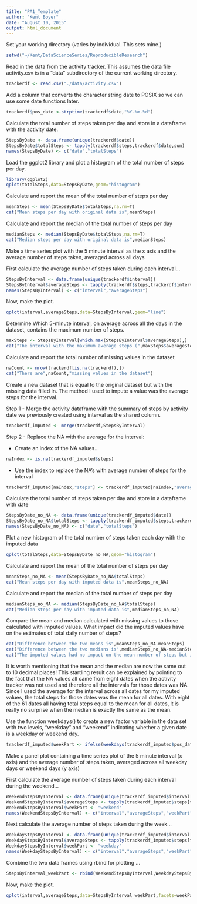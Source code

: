 ```yaml
---
title: "PA1_Template"
author: "Kent Boyer"
date: "August 10, 2015"
output: html_document
---
```


Set your working directory (varies by individual.  This sets mine.)

```r
setwd("~/Kent/DataScienceSeries/ReproducibleResearch")
```

Read in the data from the activity tracker.  This assumes the data file  
activity.csv is in a "data" subdirectory of the current working directory. 

```r
trackerdf <- read.csv("./data/activity.csv")
```
Add a column that converts the character string date to POSIX so we can use some date functions later.

```r
trackerdf$pos_date <-strptime(trackerdf$date,"%Y-%m-%d")
```

Calculate the total number of steps taken per day and  store in a dataframe with the activity date.

```r
StepsByDate <- data.frame(unique(trackerdf$date))
StepsByDate$totalSteps <- tapply(trackerdf$steps,trackerdf$date,sum)
names(StepsByDate) <- c("date","totalSteps")
```

Load the ggplot2 library and plot a histogram of the total number of steps per day.

```r
library(ggplot2)
qplot(totalSteps,data=StepsByDate,geom="histogram")
```

Calculate and report the mean of the total number of steps per day

```r
meanSteps <- mean(StepsByDate$totalSteps,na.rm=T)
cat("Mean steps per day with original data is",meanSteps)
```

Calculate and report the median of the total number of steps per day

```r
medianSteps <- median(StepsByDate$totalSteps,na.rm=T)
cat("Median steps per day with original data is",medianSteps)
```

Make a time series plot with the 5 minute interval as the x axis
and the average number of steps taken, averaged across all days

First calculate the average number of steps taken during each interval...

```r
StepsByInterval <- data.frame(unique(trackerdf$interval))
StepsByInterval$averageSteps <- tapply(trackerdf$steps,trackerdf$interval,mean,na.rm=T)
names(StepsByInterval) <- c("interval","averageSteps")
```
Now, make the plot.

```r
qplot(interval,averageSteps,data=StepsByInterval,geom="line")
```

Determine Which 5-minute interval, on average across all the days in the dataset,
contains the maximum number of steps.

```r
maxSteps <- StepsByInterval[which.max(StepsByInterval$averageSteps),]
cat("The interval with the maximum average steps (",maxSteps$averageSteps,") is the interval",maxSteps$interval)
```

Calculate and report the total number of missing values in the dataset 

```r
naCount <- nrow(trackerdf[is.na(trackerdf),])
cat("There are",naCount,"missing values in the dataset")
```

Create a new dataset that is equal to the original dataset but with the missing data filled in.
The method I used to impute a value was the average steps for the interval.

Step 1 - Merge the activity dataframe with the summary of steps by activity date we previously created using interval as the shared column.

```r
trackerdf_imputed <- merge(trackerdf,StepsByInterval)
```

Step 2 - Replace the NA with the average for the interval:

-  Create an index of the NA values...

```r
naIndex <- is.na(trackerdf_imputed$steps)
```
-  Use the index to replace the NA's with average number of steps for the interval 

```r
trackerdf_imputed[naIndex,"steps"] <- trackerdf_imputed[naIndex,"averageSteps"] 
```

Calculate the total number of steps taken per day and store in a dataframe with date

```r
StepsByDate_no_NA <- data.frame(unique(trackerdf_imputed$date))
StepsByDate_no_NA$totalSteps <- tapply(trackerdf_imputed$steps,trackerdf_imputed$date,sum)
names(StepsByDate_no_NA) <- c("date","totalSteps")
```

Plot a new histogram of the total number of steps taken each day with the imputed data

```r
qplot(totalSteps,data=StepsByDate_no_NA,geom="histogram")
```

Calculate and report the mean of the total number of steps per day

```r
meanSteps_no_NA <- mean(StepsByDate_no_NA$totalSteps)
cat("Mean steps per day with imputed data is",meanSteps_no_NA)
```

Calculate and report the median of the total number of steps per day

```r
medianSteps_no_NA <- median(StepsByDate_no_NA$totalSteps)
cat("Median steps per day with imputed data is",medianSteps_no_NA)
```

Compare the mean and median calculated with missing values to those calculated with imputed values. What impact did the imputed values have on the estimates of total daily number of steps?

```r
cat("Difference between the two means is",meanSteps_no_NA-meanSteps)
cat("Difference between the two medians is",medianSteps_no_NA-medianSteps)
cat("The imputed values had no impact on the mean number of steps but increased the median.")
```
It is worth mentioning that the mean and the median are now the same out to 10 decimal places!  This startling result can be explained by pointing to the fact that the NA values all came from eight dates when the activity tracker was not used and therefore all the intervals for those dates was NA. Since I used the average for the interval across all dates for my imputed values, the total steps for those dates was the mean for all dates.  With eight of the 61 dates all having total steps equal to the mean for all dates, it is really no surprise when the median is exactly the same as the mean.

Use the function weekdays() to create a new factor variable in the data set with two levels, "weekday" and "weekend" indicating whether a given date is a weekday or weekend day.   

```r
trackerdf_imputed$weekPart <- ifelse(weekdays(trackerdf_imputed$pos_date)=="Saturday"|weekdays(trackerdf_imputed$pos_date)=="Sunday","weekend","weekday")
```

Make a panel plot containing a time series plot of the 5 minute interval (x axis)
and the average number of steps taken, averaged across all weekday days or weekend days (y axis)

First calculate the average number of steps taken during each interval during the weekend...

```r
WeekendStepsByInterval <- data.frame(unique(trackerdf_imputed$interval[trackerdf_imputed$weekPart=="weekend"]))
WeekendStepsByInterval$averageSteps <- tapply(trackerdf_imputed$steps[trackerdf_imputed$weekPart=="weekend"],trackerdf_imputed$interval[trackerdf_imputed$weekPart=="weekend"],mean)
WeekendStepsByInterval$weekPart <- "weekend"
names(WeekendStepsByInterval) <- c("interval","averageSteps","weekPart")
```

Next calculate the average number of steps taken during the week...

```r
WeekdayStepsByInterval <- data.frame(unique(trackerdf_imputed$interval[trackerdf_imputed$weekPart=="weekday"]))
WeekdayStepsByInterval$averageSteps <- tapply(trackerdf_imputed$steps[trackerdf_imputed$weekPart=="weekday"],trackerdf_imputed$interval[trackerdf_imputed$weekPart=="weekday"],mean)
WeekdayStepsByInterval$weekPart <- "weekday"
names(WeekdayStepsByInterval) <- c("interval","averageSteps","weekPart")
```

Combine the two data frames using rbind for plotting ...
```r
StepsByInterval_weekPart <- rbind(WeekendStepsByInterval,WeekdayStepsByInterval)
```

Now, make the plot.
```r
qplot(interval,averageSteps,data=StepsByInterval_weekPart,facets=weekPart~.,geom="line")
```



